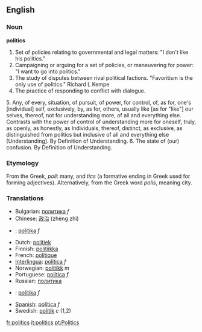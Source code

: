 ==English==
===Noun===
'''politics'''

#Set of policies relating to governmental and legal matters: "I don't like his politics."
#Campaigning or arguing for a set of policies, or maneuvering for power: "I want to go into politics."
#The study of disputes between rival political factions. "Favoritism is the only use of politics." Richard L Kempe
#The practice of responding to conflict with dialogue.
5. Any, of every, situation, of pursuit, of power, for control, of, as for, one's [individual] self, exclusively, by, as for, others, usually like [as for "like"] our selves, thereof, not for understanding more, of all and everything else.  Contrasts with the power of control of understanding more for oneself, truly, as openly, as honestly, as Individuals, thereof, distinct, as exclusive, as distinguished from politics but inclusive of all and everything else [Understanding].  By Definition of Understanding.
6. The state of (our) confusion.  By Definition of Understanding.

===Etymology===
From the Greek, ''poli'': many, and ''tics'' (a formative ending in Greek used for forming adjectives).
Alternatively, from the Greek word ''polis'', meaning city.

===Translations===
*Bulgarian: [[политика]] ''f''
*Chinese: [[政治]] (zhèng zhì)
*{{cs}}: [[politika]] ''f''
*Dutch: [[politiek]] '' ''
*Finnish: [[politiikka]]
*French: [[politique]]
*[[Interlingua]]: [[politica]] ''f''
*Norwegian: [[politikk]] ''m''
*Portuguese: [[política]] ''f''
*Russian: [[политика]]
*{{sk}}: [[politika#Slovak|politika]] ''f''
*[[Spanish]]: [[política#Spanish|política]] ''f''
*Swedish: [[politik]] ''c'' (1,2)

[[fr:politics]]
[[it:politics]]
[[pt:Politics]]